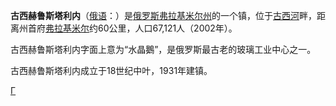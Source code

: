 {{unreferenced|time=2018-07-14T12:37:41+00:00}}
'''古西赫鲁斯塔利内'''（[[俄语|俄语]]：'''{{lang|ru|Гусь-Хруста́льный}}'''）是[[俄罗斯|俄罗斯]][[弗拉基米尔州|弗拉基米尔州]]的一个镇，位于[[古西河|古西河]]畔，距离州首府[[弗拉基米尔_(俄罗斯)|弗拉基米尔]]约60公里，人口67,121人（2002年）。

古西赫鲁斯塔利内字面上意为“水晶鵝”，是俄罗斯最古老的玻璃工业中心之一。

古西赫鲁斯塔利内成立于18世纪中叶，1931年建镇。

{{Russia-geo-stub}}
{{弗拉基米尔州城市}}
{{俄罗斯金环}}
[[Category:弗拉基米尔州城市|Г]]